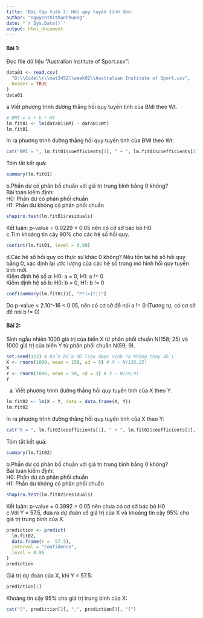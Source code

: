 ```yaml
---
title: 'Bài tập tuần 2: Hồi quy tuyến tính đơn'
author: "nguyenthithanhhuong"
date: "`r Sys.Date()`"
output: html_document
---
```


#### **Bài 1:** 
Đọc file dữ liệu "Australian Institute of Sport.csv":
```r
data01 <- read.csv(
  "D:\\Code\\r\\mat3452\\week02\\Australian Institute of Sport.csv",
  header = TRUE
)
data01
```
a.Viết phương trình đường thẳng hồi quy tuyến tính của BMI theo Wt.
```r
# BMI = a + b * Wt
lm.fit01 <- lm(data01$BMI ~ data01$Wt)
lm.fit01
```
In ra phương trình đường thẳng hồi quy tuyến tính của BMI theo Wt:
```r
cat("BMI = ", lm.fit01$coefficients[1], " + ", lm.fit01$coefficients[2], " * Wt") 
```
Tóm tắt kết quả:
```r
summary(lm.fit01)
```
b.Phần dư có phân bố chuẩn với giá trị trung bình bằng 0 không?\
Bài toán kiểm định:\
H0: Phần dư có phân phối chuẩn\
H1: Phần dư không có phân phối chuẩn\
```r
shapiro.test(lm.fit01$residuals) 
```
Kết luận: p-value = 0.0229 < 0.05 nên có cơ sở bác bỏ H0.\
c.Tìm khoảng tin cậy 90% cho các hệ số hồi quy.
```r
confint(lm.fit01, level = 0.90)
```
d.Các hệ số hồi quy có thực sự khác 0 không? Nếu tồn tại hệ số hồi quy bằng
0, xác định lại ước lượng của các hệ số trong mô hình hồi quy tuyến tính mới.\
Kiểm định hệ số a: H0: a = 0, H1: a != 0\
Kiểm định hệ số b: H0: b = 0, H1: b != 0\
```r
coef(summary(lm.fit01))[, "Pr(>|t|)"]
```
Do p-value < 2.10^-16 < 0.05, nên có cơ sở để nói a != 0 (Tương tự, có cơ sở để nói b != 0)

#### **Bài 2:**
Sinh ngẫu nhiên 1000 giá trị của biến X từ phân phối chuẩn N(158; 25) và 1000 giá trị
của biến Y từ phân phối chuẩn N(59; 9).
```r
set.seed(123) # Đảm bảo dữ liệu được sinh ra không thay đổi
X <- rnorm(1000, mean = 158, sd = 5) # X ~ N(158,25)
X
Y <- rnorm(1000, mean = 59, sd = 3) # Y ~ N(59,9)
Y
```
a. Viết phương trình đường thẳng hồi quy tuyến tính của X theo Y.
```r
lm.fit02 <- lm(X ~ Y, data = data.frame(X, Y))
lm.fit02
```
In ra phương trình đường thẳng hồi quy tuyến tính của X theo Y:
```r
cat("X = ", lm.fit02$coefficients[1], " + ", lm.fit02$coefficients[2], " * Y")
```
Tóm tắt kết quả:
```r
summary(lm.fit02)
```
b.Phần dư có phân bố chuẩn với giá trị trung bình bằng 0 không?\
Bài toán kiểm định:\
H0: Phần dư có phân phối chuẩn\
H1: Phần dư không có phân phối chuẩn
```r
shapiro.test(lm.fit02$residuals) 
```
Kết luận: p-value = 0.3992 > 0.05 nên chưa có cơ sở bác bỏ H0\
c.Với Y = 57.5, đưa ra dự đoán về giá trị của X và khoảng tin cậy 95% cho giá trị trung
bình của X.
```r
prediction <- predict(
  lm.fit02, 
  data.frame(Y =  57.5), 
  interval = "confidence", 
  level = 0.95
)       
prediction
```
Giá trị dự đoán của X, khi Y = 57.5:
```r
prediction[1]
```
Khoảng tin cậy 95% cho giá trị trung bình của X:
```r
cat("[", prediction[2], ",", prediction[3], "]")
```